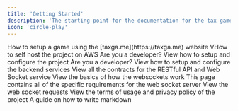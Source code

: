 ```yaml
---
title: 'Getting Started'
description: 'The starting point for the documentation for the tax game project.'
icon: 'circle-play'
---
```


<CardGroup cols={2}>
  <Card title="Game Setup" icon="gamepad" href="/university/game">
    How to setup a game using the [taxga.me](https://taxga.me) website
  </Card>
  <Card title="Setup Guide" icon="sliders" href="/university/setup">
    VHow to self host the project on AWS
  </Card>
  <Card title="Configuration" icon="sliders" href="/university/configuration">
    Are you a developer? View how to setup and configure the project
  </Card>
    <Card title="Backend Guide" icon="folder-tree" href="/university/guide">
    Are you a developer? View how to setup and configure the backend services
  </Card>
  <Card title="API Contracts" icon="file-lines" href="/university/contracts">
    View all the contracts for the RESTful API and Web Socket service
  </Card>
  <Card title="Backend Guide" icon="circle-nodes" href="/university/websockets">
    View the basics of how the websockets work
  </Card>
  <Card title="Web Socket Specifics" icon="circle-nodes" href="/university/websockets">
    This page contains all of the specific requirements for the web socket server
  </Card>
  <Card title="Web Socket Requests" icon="terminal" href="/university/websockets-requests">
    View the web socket requests
  </Card>
  <Card title="Terms & Privacy" icon="gavel" href="/university/tos">
    View the terms of usage and privacy policy of the project
  </Card>
    <Card title="Markdown Guide" icon="gavel" href="https://www.markdownguide.org/basic-syntax/">
    A guide on how to write markdown
  </Card>
</CardGroup>